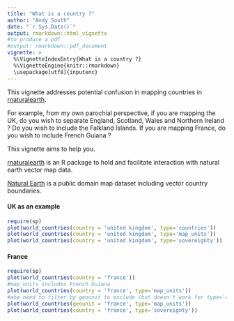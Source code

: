 ```yaml
---
title: "What is a country ?"
author: "Andy South"
date: "`r Sys.Date()`"
output: rmarkdown::html_vignette
#to produce a pdf
#output: rmarkdown::pdf_document
vignette: >
  %\VignetteIndexEntry{What is a country ?}
  %\VignetteEngine{knitr::rmarkdown}
  \usepackage[utf8]{inputenc}
---
```


This vignette addresses potential confusion in mapping countries in [rnaturalearth](https://github.com/AndySouth/rnaturalearth).  
    
For example, from my own parochial perspective, if you are mapping the UK, do you wish to separate England, Scotland, Wales and Northern Ireland ? Do you wish to include the Falkland Islands. If you are mapping France, do you wish to include French Guiana ?

This vignette aims to help you.

[rnaturalearth](https://github.com/AndySouth/rnaturalearth) is an R package to hold and facilitate interaction with natural earth vector map data.

[Natural Earth](http://www.naturalearthdata.com/) is a public domain map dataset including vector country boundaries. 



#### UK as an example
```r

require(sp)
plot(world_countries(country = 'united kingdom', type='countries'))
plot(world_countries(country = 'united kingdom', type='map_units'))
plot(world_countries(country = 'united kingdom', type='sovereignty'))

```

#### France
```r

require(sp)
plot(world_countries(country = 'france'))
#map_units includes French Guiana 
plot(world_countries(country = 'france', type='map_units'))
#aha need to filter by geounit to exclude (but doesn't work for type='countries')
plot(world_countries(geounit = 'france', type='map_units'))
plot(world_countries(country = 'france', type='sovereignty'))

```


